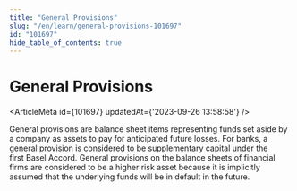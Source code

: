 ```yaml
---
title: "General Provisions"
slug: "/en/learn/general-provisions-101697"
id: "101697"
hide_table_of_contents: true
---
```



# General Provisions

<ArticleMeta id={101697} updatedAt={'2023-09-26 13:58:58'} />
<div className='border-solid border-b border-t-0 my-4 border-[var(--ifm-color-gray-300)]' />

General provisions are balance sheet items representing funds set aside by a company as assets to pay for anticipated future losses. For banks, a general provision is considered to be supplementary capital under the first Basel Accord. General provisions on the balance sheets of financial firms are considered to be a higher risk asset because it is implicitly assumed that the underlying funds will be in default in the future.
